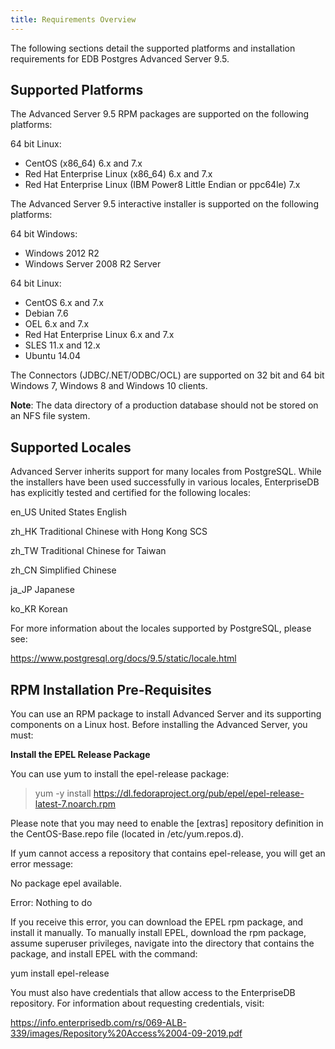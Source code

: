 ```yaml
---
title: Requirements Overview
---
```


The following sections detail the supported platforms and installation requirements for EDB Postgres Advanced Server 9.5.

## Supported Platforms

The Advanced Server 9.5 RPM packages are supported on the following platforms:

64 bit Linux:

-   CentOS (x86_64) 6.x and 7.x
-   Red Hat Enterprise Linux (x86_64) 6.x and 7.x
-   Red Hat Enterprise Linux (IBM Power8 Little Endian or ppc64le) 7.x

The Advanced Server 9.5 interactive installer is supported on the following platforms:

64 bit Windows:

-   Windows 2012 R2
-   Windows Server 2008 R2 Server

64 bit Linux:

-   CentOS 6.x and 7.x
-   Debian 7.6
-   OEL 6.x and 7.x
-   Red Hat Enterprise Linux 6.x and 7.x
-   SLES 11.x and 12.x
-   Ubuntu 14.04

The Connectors (JDBC/.NET/ODBC/OCL) are supported on 32 bit and 64 bit Windows 7, Windows 8 and Windows 10 clients.

**Note**: The data directory of a production database should not be stored on an NFS file system.

## Supported Locales

Advanced Server inherits support for many locales from PostgreSQL. While the installers have been used successfully in various locales, EnterpriseDB has explicitly tested and certified for the following locales:

en_US United States English

zh_HK Traditional Chinese with Hong Kong SCS

zh_TW Traditional Chinese for Taiwan

zh_CN Simplified Chinese

ja_JP Japanese

ko_KR Korean

For more information about the locales supported by PostgreSQL, please see:

<https://www.postgresql.org/docs/9.5/static/locale.html>

## RPM Installation Pre-Requisites

You can use an RPM package to install Advanced Server and its supporting components on a Linux host. Before installing the Advanced Server, you must:

**Install the EPEL Release Package**

You can use yum to install the epel-release package:

> yum -y install <https://dl.fedoraproject.org/pub/epel/epel-release-latest-7.noarch.rpm>

Please note that you may need to enable the \[extras] repository definition in the CentOS-Base.repo file (located in /etc/yum.repos.d).

If yum cannot access a repository that contains epel-release, you will get an error message:

No package epel available.

Error: Nothing to do

If you receive this error, you can download the EPEL rpm package, and install it manually. To manually install EPEL, download the rpm package, assume superuser privileges, navigate into the directory that contains the package, and install EPEL with the command:

yum install epel-release

You must also have credentials that allow access to the EnterpriseDB repository. For information about requesting credentials, visit:

<https://info.enterprisedb.com/rs/069-ALB-339/images/Repository%20Access%2004-09-2019.pdf>
